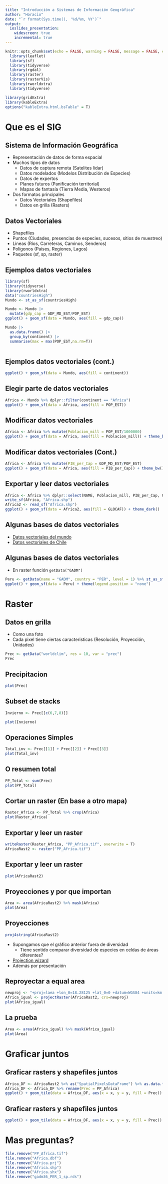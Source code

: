 ```yaml
---
title: "Introducción a Sistemas de Información Geográfica"
author: "Horacio"
date: "`r format(Sys.time(), '%d/%m, %Y')`"
output:
  ioslides_presentation:
    widescreen: true
    incremental: true
---
```


```r
knitr::opts_chunk$set(echo = FALSE, warning = FALSE, message = FALSE, cache = FALSE, tidy = TRUE, tidy.opts= list(blank = FALSE, width.cutoff = 60))
  library(leaflet)
  library(sf)
  library(tidyverse)
  library(rgdal)
  library(raster)
  library(rasterVis)
  library(rworldxtra)
  library(tidyverse)

library(gridExtra)
library(kableExtra)
options("kableExtra.html.bsTable" = T)
```

# Que es el SIG

## Sistema de Información Geográfica {.build}

-   Representación de datos de forma espacial
-   Muchos tipos de datos
    -   Datos de captura remota (Satelites lidar)
    -   Datos modelados (Modelos Distribución de Especies)
    -   Datos de expertos
    -   Planes futuros (Panificación territorial)
    -   Mapas de fantasía (Tierra Media, Westeros)
-   Dos formatos principales
    -   Datos Vectoriales (Shapefiles)
    -   Datos en grilla (Rasters)

## Datos Vectoriales

-   Shapefiles
-   Puntos (Ciudades, presencias de especies, sucesos, sitios de muestreo)
-   Lineas (Ríos, Carreteras, Caminos, Senderos)
-   Polígonos (Países, Regiones, Lagos)
-   Paquetes (sf, sp, raster)

## Ejemplos datos vectoriales

```r
library(sf)
library(tidyverse)
library(rworldxtra)
data("countriesHigh")
Mundo <- st_as_sf(countriesHigh)

Mundo <- Mundo |>
  mutate(gdp_cap = GDP_MD_EST/POP_EST)
ggplot() + geom_sf(data = Mundo, aes(fill = gdp_cap))
```




```r
Mundo |>
  as.data.frame() |>
  group_by(continent) |>
  summarise(max = max(POP_EST,na.rm=T))
  
```

## Ejemplos datos vectoriales (cont.)

```r
ggplot() + geom_sf(data = Mundo, aes(fill = continent))
```

## Elegir parte de datos vectoriales

```r
Africa <- Mundo %>% dplyr::filter(continent == "Africa")
ggplot() + geom_sf(data = Africa, aes(fill = POP_EST))
```

## Modificar datos vectoriales

```r
Africa <- Africa %>% mutate(Poblacion_mill = POP_EST/1000000)
ggplot() + geom_sf(data = Africa, aes(fill = Poblacion_mill)) + theme_bw() + scale_fill_viridis_c()
```

## Modificar datos vectoriales (Cont.)

```r
Africa <- Africa %>% mutate(PIB_per_Cap = GDP_MD_EST/POP_EST)
ggplot() + geom_sf(data = Africa, aes(fill = PIB_per_Cap)) + theme_bw()
```

## Exportar y leer datos vectoriales

```r
Africa <- Africa %>% dplyr::select(NAME, Poblacion_mill, PIB_per_Cap, GLOCAF)
write_sf(Africa, "Africa.shp")
Africa2 <- read_sf("Africa.shp")
ggplot() + geom_sf(data = Africa2, aes(fill = GLOCAF)) + theme_dark() 
```

## Algunas bases de datos vectoriales

-   [Datos vectoriales del mundo](http://www.diva-gis.org/gdata)
-   [Datos vectoriales de Chile](https://www.bcn.cl/siit/mapas_vectoriales)

## Algunas bases de datos vectoriales

-   En raster función `getData("GADM")`

```r
Peru <- getData(name = "GADM", country = "PER", level = 1) %>% st_as_sf()
ggplot() + geom_sf(data = Peru) + theme(legend.position = "none")
```

# Raster

## Datos en grilla

-   Como una foto
-   Cada pixel tiene ciertas caracteristicas (Resolución, Proyección, Unidades)

```r
Prec <- getData("worldclim", res = 10, var = "prec") 
Prec
```

## Precipitacion

```r
plot(Prec)
```

## Subset de stacks

```r
Invierno <- Prec[[c(6,7,8)]]

plot(Invierno)
```

## Operaciones Simples

```r
Total_inv <- Prec[[1]] + Prec[[2]] + Prec[[3]]
plot(Total_inv)
```

## O resumen total

```r
PP_Total <- sum(Prec)
plot(PP_Total)
```

## Cortar un raster (En base a otro mapa)

```r
Raster_Africa <- PP_Total %>% crop(Africa)
plot(Raster_Africa)
```

## Exportar y leer un raster

```r
writeRaster(Raster_Africa, "PP_Africa.tif", overwrite = T)
AfricaRast2 <- raster("PP_Africa.tif")
```

## Exportar y leer un raster

```r
plot(AfricaRast2)
```

## Proyecciones y por que importan

```r
Area <- area(AfricaRast2) %>% mask(Africa)
plot(Area)
```

## Proyecciones

```r
proj4string(AfricaRast2)
```

-   Supongamos que el gráfico anterior fuera de diversidad
    -   Tiene sentido comparar diversidad de especies en celdas de áreas diferentes?
-   [Projection wizard](https://projectionwizard.org/)
-   Además por presentación

## Reproyectar a equal area

```r
newproj <- "+proj=laea +lon_0=18.28125 +lat_0=0 +datum=WGS84 +units=km +no_defs"
Africa_igual <- projectRaster(AfricaRast2, crs=newproj)
plot(Africa_igual)
```

## La prueba

```r
Area <- area(Africa_igual) %>% mask(Africa_igual)
plot(Area)
```

# Graficar juntos

## Graficar rasters y shapefiles juntos

```r
Africa_DF <- AfricaRast2 %>% as("SpatialPixelsDataFrame") %>% as.data.frame()
Africa_DF <- Africa_DF %>% rename(Prec = PP_Africa)
ggplot() + geom_tile(data = Africa_DF, aes(x = x, y = y, fill = Prec)) + geom_sf(data = Africa, alpha = 0) + theme_bw() + scale_fill_viridis_c()
```

## Graficar rasters y shapefiles juntos

```r
ggplot() + geom_tile(data = Africa_DF, aes(x = x, y = y, fill = Prec)) + geom_sf(data = Africa, alpha = 0)  + coord_sf(crs = "+proj=laea +lon_0=18.28125 +lat_0=0 +datum=WGS84 +units=km +no_defs")+ theme_bw() + scale_fill_viridis_c()
```

# Mas preguntas?

```r
file.remove("PP_Africa.tif")
file.remove("Africa.dbf")
file.remove("Africa.prj")
file.remove("Africa.shp")
file.remove("Africa.shx")
file.remove("gadm36_PER_1_sp.rds")
```
